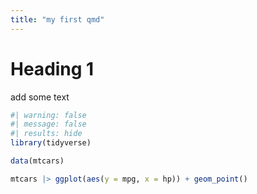 ```yaml
---
title: "my first qmd"
---
```


# Heading 1

add some text

```r
#| warning: false
#| message: false
#| results: hide
library(tidyverse)
```


```r
data(mtcars)
```

```r
mtcars |> ggplot(aes(y = mpg, x = hp)) + geom_point()
```




